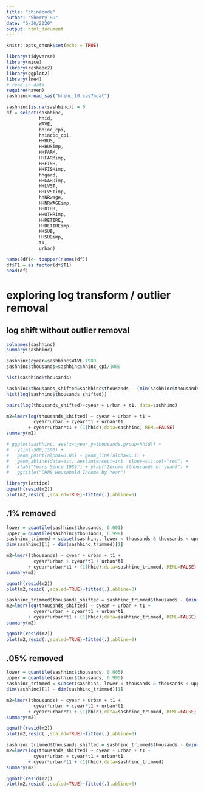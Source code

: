 ```yaml
---
title: "chinacode"
author: "Sherry Hu"
date: "5/30/2020"
output: html_document
---
```


```r
knitr::opts_chunk$set(echo = TRUE)
```

```r
library(tidyverse)
library(mice)
library(reshape2)
library(ggplot2)
library(lme4)
# read in data
require(haven)
sashhinc=read_sas("hhinc_10.sas7bdat")

```

```r
sashhinc[is.na(sashhinc)] = 0
df = select(sashhinc,
            hhid,
            WAVE,
            hhinc_cpi, 
            hhincpc_cpi, 
            HHBUS, 
            HHBUSimp, 
            HHFARM, 
            HHFARMimp, 
            HHFISH, 
            HHFISHimp, 
            hhgard, 
            HHGARDimp,
            HHLVST,
            HHLVSTimp,
            hhNRwage,
            HHNRWAGEimp,
            HHOTHR,
            HHOTHRimp,
            HHRETIRE,
            HHRETIREimp,
            HHSUB,
            HHSUBimp,
            t1,
            urban)

names(df)<- toupper(names(df))
df$T1 = as.factor(df$T1)
head(df)
```

# exploring log transform / outlier removal

## log shift without outlier removal
```r
colnames(sashhinc)
summary(sashhinc)
```

```r
sashhinc$cyear=sashhinc$WAVE-1989
sashhinc$thousands=sashhinc$hhinc_cpi/1000

hist(sashhinc$thousands)
```

```r
sashhinc$thousands_shifted=sashhinc$thousands - (min(sashhinc$thousands)-0.01)
hist(log(sashhinc$thousands_shifted))
```

```r
pairs(log(thousands_shifted)~cyear + urban + t1, data=sashhinc)
```

```r

m2=lmer(log(thousands_shifted) ~ cyear + urban + t1 + 
          cyear*urban + cyear*t1 + urban*t1 
        + cyear*urban*t1 + (1|hhid),data=sashhinc, REML=FALSE)
summary(m2)
```

```r
# ggplot(sashhinc, aes(x=cyear,y=thousands,group=hhid)) +
#   ylim(-500,1500) + 
#   geom_point(alpha=0.05) + geom_line(alpha=0.1) +
#   geom_abline(data=est, aes(intercept=int, slope=sl),col="red") +
#   xlab("Years Since 1989") + ylab("Income (thousands of yuan)") + 
#   ggtitle("CHNS Household Income by Year")

```



```r
library(lattice)
qqmath(resid(m2))
plot(m2,resid(.,scaled=TRUE)~fitted(.),abline=0)

```

## .1% removed
```r
lower = quantile(sashhinc$thousands, 0.001)
upper = quantile(sashhinc$thousands, 0.999)
sashhinc_trimmed = subset(sashhinc, lower < thousands & thousands < upper)
dim(sashhinc)[1] - dim(sashhinc_trimmed)[1]
```

```r
m2=lmer((thousands) ~ cyear + urban + t1 + 
          cyear*urban + cyear*t1 + urban*t1 
        + cyear*urban*t1 + (1|hhid),data=sashhinc_trimmed, REML=FALSE)
summary(m2)
```


```r
qqmath(resid(m2))
plot(m2,resid(.,scaled=TRUE)~fitted(.),abline=0)

```



```r
sashhinc_trimmed$thousands_shifted = sashhinc_trimmed$thousands - (min(sashhinc_trimmed$thousands)-0.01)
m2=lmer(log(thousands_shifted) ~ cyear + urban + t1 + 
          cyear*urban + cyear*t1 + urban*t1 
        + cyear*urban*t1 + (1|hhid),data=sashhinc_trimmed, REML=FALSE)
summary(m2)
```


```r
qqmath(resid(m2))
plot(m2,resid(.,scaled=TRUE)~fitted(.),abline=0)
```

## .05% removed

```r
lower = quantile(sashhinc$thousands, 0.005)
upper = quantile(sashhinc$thousands, 0.995)
sashhinc_trimmed = subset(sashhinc, lower < thousands & thousands < upper)
dim(sashhinc)[1] - dim(sashhinc_trimmed)[1]
```

```r
m2=lmer((thousands) ~ cyear + urban + t1 + 
          cyear*urban + cyear*t1 + urban*t1 
        + cyear*urban*t1 + (1|hhid),data=sashhinc_trimmed, REML=FALSE)
summary(m2)
```


```r
qqmath(resid(m2))
plot(m2,resid(.,scaled=TRUE)~fitted(.),abline=0)

```



```r
sashhinc_trimmed$thousands_shifted = sashhinc_trimmed$thousands - (min(sashhinc_trimmed$thousands)-0.01)
m2=lmer(log(thousands_shifted) ~ cyear + urban + t1 + 
          cyear*urban + cyear*t1 + urban*t1 
        + cyear*urban*t1 + (1|hhid),data=sashhinc_trimmed)
summary(m2)
```


```r
qqmath(resid(m2))
plot(m2,resid(.,scaled=TRUE)~fitted(.),abline=0)
```